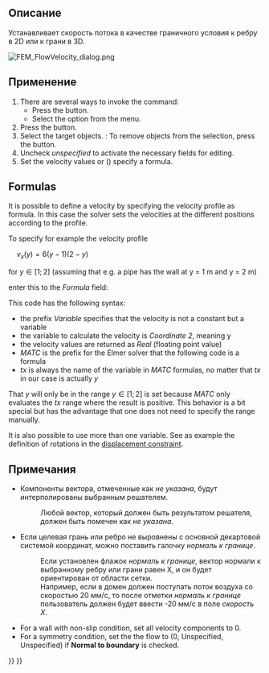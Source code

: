<languages/>

<div class="mw-translate-fuzzy">
{{Docnav/ru
|[[FEM_ConstraintInitialFlowVelocity/ru|Начальное условие скорости потока]]
|[[FEM_ConstraintPlaneRotation/ru|Ограничить вращение плоскости]]
|[[FEM_Workbench/ru|Верстак "FEM"]]
|IconL=FEM_ConstraintInitialFlowVelocity.svg
|IconR=FEM_ConstraintPlaneRotation.svg
|IconC=Workbench_FEM.svg
}}
</div>

<div class="mw-translate-fuzzy">
{{GuiCommand/ru
|Name=FEM ConstraintFlowVelocity
|Name/ru=FEM ConstraintFlowVelocity
|Icon=Fem-constraint-flow-velocity.svg
|MenuLocation= Model → Fluid constraints → Constraint flow velocity
|Workbenches=[[FEM_Workbench/ru|FEM]]
|Shortcut=
|SeeAlso=[[FEM_tutorial/ru|FEM tutorial]]
}}
</div>

<span id="Description"></span>
==Описание==

Устанавливает скорость потока в качестве граничного условия к ребру в 2D или к грани в 3D.

[[File:FEM_FlowVelocity_dialog.png]]
{{Caption|The FEM flow velocity task panel}}

<span id="Usage"></span>
==Применение==

# There are several ways to invoke the command:
#* Press the {{Button|[[Image:FEM_ConstraintFlowVelocity.svg|16px]] [[FEM_ConstraintFlowVelocity|Flow Velocity Boundary Condition]]}} button.
#* Select the {{MenuCommand|Model → Fluid Boundary Conditions → [[Image:FEM_ConstraintFlowVelocity.svg|16px]] Flow Velocity Boundary Condition}} option from the menu.
# Press the {{Button|Add}} button.
# Select the target objects. {{Version|1.1}}: To remove objects from the selection, press the {{Button|Remove}} button.
# Uncheck ''unspecified'' to activate the necessary fields for editing.
# Set the velocity values or ({{Version|0.21}}) specify a formula.

==Formulas==

{{Version|0.21}}

It is possible to  define a velocity by specifying the velocity profile as formula. In this case the solver sets the velocities at the different positions according to the profile.

To specify for example the velocity profile

<math>\quad
v_{x} (y)=6\left(y-1\right)\left(2-y\right)
</math>

for <math>y\in[1;2]</math> (assuming that e.g. a pipe has the wall at y = 1 m and y = 2 m)

enter this to the ''Formula'' field:</br>
{{incode| Variable Coordinate 2; Real MATC "6*(tx-1)*(2-tx)"}}

This code has the following syntax:
* the prefix ''Variable'' specifies that the velocity is not a constant but a variable
* the variable to calculate the velocity is ''Coordinate 2'', meaning y
* the velocity values are returned as ''Real'' (floating point value)
* ''MATC'' is the prefix for the Elmer solver that the following code is a formula
* ''tx'' is always the name of the variable in ''MATC'' formulas, no matter that ''tx'' in our case is actually ''y''

That ''y'' will only be in the range <math>y\in[1;2]</math> is set because ''MATC'' only evaluates the ''tx'' range where the result is positive. This behavior is a bit special but has the advantage that one does not need to specify the range manually.

It is also possible to use more than one variable. See as example the definition of rotations in the [[FEM_ConstraintDisplacement#Rotations|displacement constraint]].

<span id="Notes"></span>
==Примечания==

<div class="mw-translate-fuzzy">
* Компоненты вектора, отмеченные как ''не указана'', будут интерполированы выбранным решателем.
*: Любой вектор, который должен быть результатом решателя, должен быть помечен как ''не указана''.
* Если целевая грань или ребро не выровнены с основной декартовой системой координат, можно поставить галочку ''нормаль к границе''.
*: Если установлен флажок ''нормаль к границе'', вектор нормали к выбранному ребру или грани равен X, и он будет ориентирован от области сетки.
*: Например, если в домен должен поступать поток воздуха со скоростью 20 мм/с, то после отметки ''нормаль к границе'' пользователь должен будет ввести -20 мм/с в поле ''скорость X''.
</div>

* For a wall with non-slip condition, set all velocity components to 0.
* For a symmetry condition, set the the flow to (0, Unspecified, Unspecified) if '''Normal to boundary''' is checked.


<div class="mw-translate-fuzzy">
{{Docnav/ru
|[[FEM_ConstraintInitialFlowVelocity/ru|Начальное условие скорости потока]]
|[[FEM_ConstraintPlaneRotation/ru|Ограничить вращение плоскости]]
|[[FEM_Workbench/ru|Верстак "FEM"]]
|IconL=FEM_ConstraintInitialFlowVelocity.svg
|IconR=FEM_ConstraintPlaneRotation.svg
|IconC=Workbench_FEM.svg
}}
</div>

{{FEM_Tools_navi{{#translation:}}}}
{{Userdocnavi{{#translation:}}}}